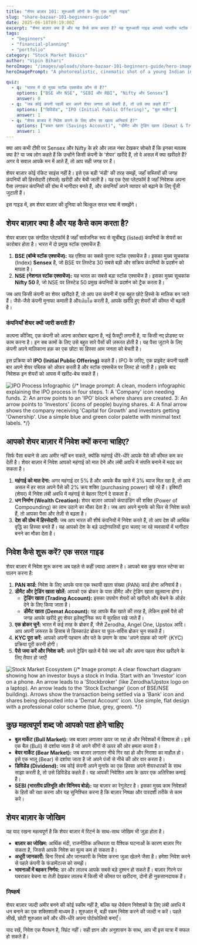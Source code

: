 ```yaml
---
title: "शेयर बाज़ार 101: शुरुआती लोगों के लिए एक संपूर्ण गाइड"
slug: "share-bazaar-101-beginners-guide"
date: 2025-06-18T09:19:00Z
excerpt: "शेयर बाज़ार क्या है और यह कैसे काम करता है? यह शुरुआती गाइड आपको भारतीय स्टॉक मार्केट की बुनियादी बातें, निवेश के तरीके और जोखिमों को सरल हिंदी में समझाएगी।"
tags:
  - "beginners"
  - "financial-planning"
  - "portfolio"
category: "Stock Market Basics"
author: "Vipin Bihari"
heroImage: "/images/uploads/share-bazaar-101-beginners-guide/hero-image.jpg"
heroImagePrompt: "A photorealistic, cinematic shot of a young Indian investor's hands carefully planting a small, vibrant sapling into rich soil. The sapling's leaves are glowing, subtly shaped like the Indian Rupee symbol (₹). The path ahead of the sapling transforms into a gently rising, green stock market graph, leading towards a bright, optimistic sunrise over a modern Indian city skyline that includes silhouettes of BSE and NSE buildings. The atmosphere is hopeful and full of potential, with warm, golden morning light. 16:9 aspect ratio."

quiz:
  - q: "भारत में दो मुख्य स्टॉक एक्सचेंज कौन से हैं?"
    options: ["BSE और NSE", "SEBI और RBI", "Nifty और Sensex"]
    answer: 0
  - q: "जब कोई कंपनी पहली बार अपने शेयर जनता को बेचती है, तो उसे क्या कहते हैं?"
    options: ["डिविडेंड", "IPO (Initial Public Offering)", "बुल मार्केट"]
    answer: 1
  - q: "शेयर बाजार में निवेश करने के लिए कौन सा खाता अनिवार्य है?"
    options: ["बचत खाता (Savings Account)", "डीमैट और ट्रेडिंग खाता (Demat & Trading Account)", "चालू खाता (Current Account)"]
    answer: 1
---
```


क्या आप कभी टीवी पर Sensex और Nifty के हरे और लाल नंबर देखकर सोचते हैं कि इनका मतलब क्या है? या जब लोग कहते हैं कि उन्होंने किसी कंपनी के 'शेयर' खरीदे हैं, तो वे असल में क्या खरीदते हैं? अगर ये सवाल आपके मन में आते हैं, तो आप सही जगह पर हैं।

शेयर बाज़ार कोई रॉकेट साइंस नहीं है। इसे एक बड़ी 'मंडी' की तरह समझें, जहाँ सब्जियों की जगह कंपनियों की हिस्सेदारी (शेयर्स) खरीदी और बेची जाती है। यह एक ऐसा प्लेटफॉर्म है जहाँ निवेशक अपना पैसा लगाकर कंपनियों की ग्रोथ में भागीदार बनते हैं, और कंपनियाँ अपने व्यापार को बढ़ाने के लिए पूँजी जुटाती हैं।

इस गाइड में, हम शेयर बाज़ार की दुनिया को बिल्कुल सरल भाषा में समझेंगे।

## शेयर बाज़ार क्या है और यह कैसे काम करता है?

शेयर बाज़ार एक संगठित प्लेटफॉर्म है जहाँ सार्वजनिक रूप से सूचीबद्ध (listed) कंपनियों के शेयरों का कारोबार होता है। भारत में दो प्रमुख स्टॉक एक्सचेंज हैं:

1.  **BSE (बॉम्बे स्टॉक एक्सचेंज):** यह एशिया का सबसे पुराना स्टॉक एक्सचेंज है। इसका मुख्य सूचकांक (Index) **Sensex** है, जो BSE पर लिस्टेड 30 सबसे बड़ी और सक्रिय कंपनियों के प्रदर्शन को मापता है।
2.  **NSE (नेशनल स्टॉक एक्सचेंज):** यह भारत का सबसे बड़ा स्टॉक एक्सचेंज है। इसका मुख्य सूचकांक **Nifty 50** है, जो NSE पर लिस्टेड 50 प्रमुख कंपनियों के प्रदर्शन को ट्रैक करता है।

जब आप किसी कंपनी का शेयर खरीदते हैं, तो आप उस कंपनी में एक बहुत छोटे हिस्से के मालिक बन जाते हैं। जैसे-जैसे कंपनी मुनाफा कमाती है औरเติบโต करती है, आपके खरीदे हुए शेयरों की कीमत भी बढ़ती है।

### कंपनियाँ शेयर क्यों जारी करती हैं?

कल्पना कीजिए, एक कंपनी को अपना कारोबार बढ़ाना है, नई फैक्ट्री लगानी है, या किसी नए प्रोडक्ट पर काम करना है। इन सब कामों के लिए उसे बहुत सारे पैसों की ज़रूरत होती है। यह पैसा जुटाने के लिए कंपनी अपने मालिकाना हक़ का एक छोटा सा हिस्सा आम जनता को बेचती है।

इस प्रक्रिया को **IPO (Initial Public Offering)** कहते हैं। IPO के ज़रिए, एक प्राइवेट कंपनी पहली बार अपने शेयर पब्लिक को ऑफर करती है और स्टॉक एक्सचेंज पर लिस्ट हो जाती है। इसके बाद निवेशक इन शेयरों को आपस में खरीद-बेच सकते हैं।

![IPO Process Infographic](/images/uploads/share-bazaar-101-beginners-guide/ipo-process.jpg)
{/* Image prompt: A clean, modern infographic explaining the IPO process in four steps. 1: A 'Company' icon needing funds. 2: An arrow points to an 'IPO' block where shares are created. 3: An arrow points to 'Investors' (icons of people) buying shares. 4: A final arrow shows the company receiving 'Capital for Growth' and investors getting 'Ownership'. Use a simple blue and green color palette with minimal text labels. */}

## आपको शेयर बाज़ार में निवेश क्यों करना चाहिए?

सिर्फ पैसा बचाने से आप अमीर नहीं बन सकते, क्योंकि महंगाई धीरे-धीरे आपके पैसे की कीमत कम कर देती है। शेयर बाज़ार में निवेश आपको महंगाई को मात देने और लंबी अवधि में संपत्ति बनाने में मदद कर सकता है।

1.  **महंगाई को मात देना:** अगर महंगाई दर 5% है और आपके बैंक खाते में 3% ब्याज मिल रहा है, तो आप असल में हर साल अपने पैसे की 2% क्रय शक्ति (purchasing power) खो रहे हैं। इक्विटी (शेयर) में निवेश लंबी अवधि में महंगाई से बेहतर रिटर्न दे सकता है।
2.  **धन निर्माण (Wealth Creation):** शेयर बाज़ार आपको कंपाउंडिंग की शक्ति (Power of Compounding) का लाभ उठाने का मौका देता है। जब आप अपने मुनाफे को फिर से निवेश करते हैं, तो आपका पैसा और तेज़ी से बढ़ता है।
3.  **देश की ग्रोथ में हिस्सेदारी:** जब आप भारत की शीर्ष कंपनियों में निवेश करते हैं, तो आप देश की आर्थिक वृद्धि का हिस्सा बनते हैं। यह आपको देश के बड़े उद्योगपतियों द्वारा चलाए जा रहे व्यवसायों में भागीदार बनने का मौका देता है।

## निवेश कैसे शुरू करें? एक सरल गाइड

शेयर बाज़ार में निवेश शुरू करना अब पहले से कहीं ज़्यादा आसान है। आपको बस कुछ सरल स्टेप्स का पालन करना है:

1.  **PAN कार्ड:** निवेश के लिए आपके पास एक स्थायी खाता संख्या (PAN) कार्ड होना अनिवार्य है।
2.  **डीमैट और ट्रेडिंग खाता खोलें:** आपको एक ब्रोकर के पास डीमैट और ट्रेडिंग खाता खुलवाना होगा।
    *   **ट्रेडिंग खाता (Trading Account):** इसका उपयोग शेयरों को खरीदने और बेचने के ऑर्डर देने के लिए किया जाता है।
    *   **डीमैट खाता (Demat Account):** यह आपके बैंक खाते की तरह है, लेकिन इसमें पैसे की जगह आपके खरीदे हुए शेयर इलेक्ट्रॉनिक रूप में सुरक्षित रखे जाते हैं।
3.  **एक ब्रोकर चुनें:** भारत में कई तरह के ब्रोकर हैं, जैसे Zerodha, Angel One, Upstox आदि। आप अपनी ज़रूरत के हिसाब से डिस्काउंट ब्रोकर या फुल-सर्विस ब्रोकर चुन सकते हैं।
4.  **KYC पूरा करें:** आपको अपनी पहचान और पते के प्रमाण के साथ 'अपने ग्राहक को जानें' (KYC) प्रक्रिया पूरी करनी होगी।
5.  **पैसे जमा करें और निवेश करें:** अपने ट्रेडिंग खाते में पैसे जमा करें और अपना पहला शेयर खरीदने के लिए तैयार हो जाएँ!

![Stock Market Ecosystem](/images/uploads/share-bazaar-101-beginners-guide/investment-flow.jpg)
{/* Image prompt: A clear flowchart diagram showing how an investor buys a stock in India. Start with an 'Investor' icon on a phone. An arrow leads to a 'Stockbroker' (like Zerodha/Upstox logo on a laptop). An arrow leads to the 'Stock Exchange' (icon of BSE/NSE building). Arrows show the transaction being settled via a 'Bank' icon and shares being deposited into a 'Demat Account' icon. Use simple, flat design with a professional color scheme (blue, grey, green). */}

## कुछ महत्वपूर्ण शब्द जो आपको पता होने चाहिए

*   **बुल मार्केट (Bull Market):** जब बाज़ार लगातार ऊपर जा रहा हो और निवेशकों में विश्वास हो। इसे एक बैल (Bull) से दर्शाया जाता है जो अपने सींगों से ऊपर की ओर हमला करता है।
*   **बेयर मार्केट (Bear Market):** जब बाज़ार लगातार नीचे गिर रहा हो और निराशा का माहौल हो। इसे एक भालू (Bear) से दर्शाया जाता है जो अपने पंजों से नीचे की ओर वार करता है।
*   **डिविडेंड (Dividend):** जब कोई कंपनी अपने मुनाफे का एक हिस्सा अपने शेयरधारकों के साथ साझा करती है, तो उसे डिविडेंड कहते हैं। यह आपकी निवेशित आय के ऊपर एक अतिरिक्त कमाई है।
*   **SEBI (भारतीय प्रतिभूति और विनिमय बोर्ड):** यह बाज़ार का रेगुलेटर है। इसका मुख्य काम निवेशकों के हितों की रक्षा करना और यह सुनिश्चित करना है कि बाज़ार निष्पक्ष और पारदर्शी तरीके से काम करे।

## शेयर बाज़ार के जोखिम

यह याद रखना महत्वपूर्ण है कि शेयर बाज़ार में रिटर्न के साथ-साथ जोखिम भी जुड़ा होता है।

*   **बाज़ार का जोखिम:** आर्थिक मंदी, राजनीतिक अस्थिरता या वैश्विक घटनाओं के कारण बाज़ार गिर सकता है, जिससे आपके निवेश का मूल्य कम हो सकता है।
*   **अधूरी जानकारी:** बिना रिसर्च और जानकारी के निवेश करना जुआ खेलने जैसा है। हमेशा निवेश करने से पहले कंपनी के फंडामेंटल्स को समझें।
*   **भावनाओं में बहकर निर्णय:** डर और लालच आपके सबसे बड़े दुश्मन हो सकते हैं। बाज़ार गिरने पर घबराकर बेचना या तेज़ी देखकर लालच में किसी भी कीमत पर खरीदना, दोनों ही नुकसानदायक हैं।

### निष्कर्ष

शेयर बाज़ार जल्दी अमीर बनने की कोई स्कीम नहीं है, बल्कि यह धैर्यवान निवेशकों के लिए लंबी अवधि में धन बनाने का एक शक्तिशाली माध्यम है। शुरुआत में, बड़ी रकम निवेश करने की जल्दी न करें। पहले सीखें, छोटी शुरुआत करें और धीरे-धीरे अपना पोर्टफोलियो बनाएँ।

याद रखें, निवेश एक मैराथन है, स्प्रिंट नहीं। सही ज्ञान और अनुशासन के साथ, आप भी इस यात्रा में सफल हो सकते हैं।